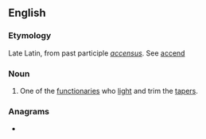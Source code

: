 ==English==

===Etymology===
Late Latin, from past participle ''[[accensus]]''. See [[accend]]

{{rfp|en}}

===Noun===
{{en-noun}}

# {{lb|en|Roman Catholic Church}} One of the [[functionaries]] who [[light]] and trim the [[tapers]].

===Anagrams===
* {{anagrams|en|a=accenors|conacres}}